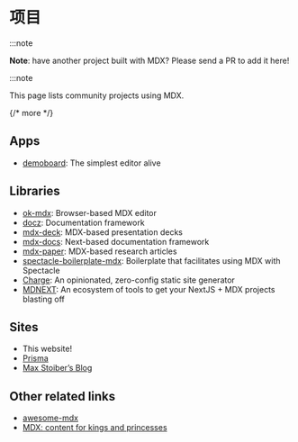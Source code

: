 # 项目

:::note

**Note**: have another project built with MDX? Please send a PR to add it
here!

:::note

This page lists community projects using MDX.

{/* more */}

## Apps

- [demoboard][]: The simplest editor alive

## Libraries

- [ok-mdx][]: Browser-based MDX editor
- [docz][]: Documentation framework
- [mdx-deck][]: MDX-based presentation decks
- [mdx-docs][]: Next-based documentation framework
- [mdx-paper][]: MDX-based research articles
- [spectacle-boilerplate-mdx][]: Boilerplate that facilitates using MDX with
  Spectacle
- [Charge][]: An opinionated, zero-config static site generator
- [MDNEXT][]: An ecosystem of tools to get your NextJS + MDX projects blasting
  off

## Sites

- This website!
- [Prisma][]
- [Max Stoiber’s Blog][mxstbr]

## Other related links

- [awesome-mdx][]
- [MDX: content for kings and princesses][mdx-fairy-tale]

[demoboard]: https://frontarm.com/demoboard
[ok-mdx]: https://github.com/jxnblk/ok-mdx
[mdx-deck]: https://github.com/jxnblk/mdx-deck
[mdx-docs]: https://github.com/jxnblk/mdx-docs
[mdx-paper]: https://github.com/hubgit/mdx-paper
[docz]: https://www.docz.site/
[prisma]: https://www.prisma.io/docs
[mxstbr]: https://mxstbr.com
[awesome-mdx]: https://github.com/transitive-bullshit/awesome-mdx
[spectacle-boilerplate-mdx]: https://github.com/FormidableLabs/spectacle-boilerplate-mdx
[charge]: https://charge.js.org
[mdx-fairy-tale]: https://github.com/DeveloperMode/mdx-fairy-tale
[mdnext]: https://github.com/domitriusclark/mdnext
